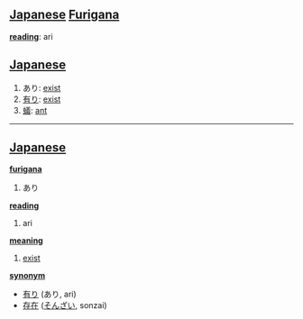 == [[Japanese]] [[Furigana]] ==                             

'''[[reading]]''': ari

== [[Japanese]] ==

# あり: [[exist]]
# [[有り]]: [[exist]]
# [[蟻]]: [[ant]]

----

== [[Japanese]] ==                                          

'''[[furigana]]'''
# あり

'''[[reading]]'''
# ari

'''[[meaning]]'''
# [[exist]]

'''[[synonym]]'''
* [[有り]] (あり, ari)
* [[存在]] ([[そんざい]], sonzai)